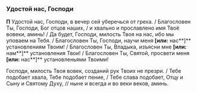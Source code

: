 <span id="udostoi" />

### Удостой нас, Господи

**П** Удостой нас, Господи, в вечер сей уберечься от греха. / Благословен Ты, Господи, Бог отцов наших, / и хвально и прославлено имя Твоё вовеки, аминь! / Да будет, Господи, милость Твоя на нас, ибо мы уповаем на Тебя. / Благословен Ты, Господи, научи меня **[или:** нас**]** установлениям Твоим! / Благословен Ты, Владыка, изъясни мне **[или:** нам**]** установления Твои! / Благословен Ты, Святой, просвети меня **[или:** нас**]** установленьями Твоими!

Господи, милость Твоя вовек, созданий рук Твоих не презри. / Тебе подобает хвала, Тебе подобает пение, / Тебе слава подобает, Отцу и Сыну и Святому Духу, // ныне и всегда и во веки веков, аминь.
